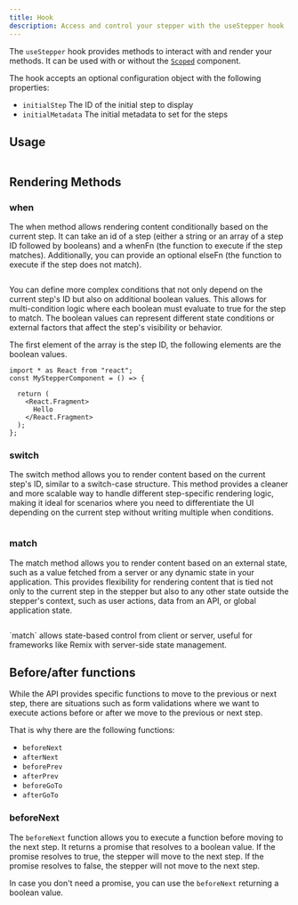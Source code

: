 ```yaml
---
title: Hook
description: Access and control your stepper with the useStepper hook
---
```


The `useStepper` hook provides methods to interact with and render your methods. It can be used with or without the [`Scoped`](./scoped) component.

The hook accepts an optional configuration object with the following properties:

- `initialStep` The ID of the initial step to display
- `initialMetadata` The initial metadata to set for the steps

## Usage

```tsx twoslash

```

## Rendering Methods

### when

The when method allows rendering content conditionally based on the current step.
It can take an id of a step (either a string or an array of a step ID followed by booleans)
and a whenFn (the function to execute if the step matches). Additionally, you can provide
an optional elseFn (the function to execute if the step does not match).

```tsx twoslash
```

You can define more complex conditions that not only depend on the current step's ID
but also on additional boolean values. This allows for multi-condition logic where each
boolean must evaluate to true for the step to match. The boolean values can represent
different state conditions or external factors that affect the step's visibility or behavior.

<Callout type="info">
  The first element of the array is the step ID, the following elements are the
  boolean values.
</Callout>

```tsx twoslash
import * as React from "react";
const MyStepperComponent = () => {

  return (
    <React.Fragment>
      Hello
    </React.Fragment>
  );
};
```

### switch

The switch method allows you to render content based on the current step's ID,
similar to a switch-case structure. This method provides a cleaner and more scalable
way to handle different step-specific rendering logic, making it ideal for scenarios
where you need to differentiate the UI depending on the current step without writing
multiple when conditions.

```tsx twoslash
```

### match

The match method allows you to render content based on an external state,
such as a value fetched from a server or any dynamic state in your application.
This provides flexibility for rendering content that is tied not only to the
current step in the stepper but also to any other state outside the stepper's
context, such as user actions, data from an API, or global application state.

```tsx twoslash
```

<Callout type="info">
  `match` allows state-based control from client or server, useful for
  frameworks like Remix with server-side state management.
</Callout>

## Before/after functions

While the API provides specific functions to move to the previous or next step, there are situations such as form validations where we want to execute actions before or after we move to the previous or next step.

That is why there are the following functions:

- `beforeNext`
- `afterNext`
- `beforePrev`
- `afterPrev`
- `beforeGoTo`
- `afterGoTo`

### beforeNext

The `beforeNext` function allows you to execute a function before moving to the next step.
It returns a promise that resolves to a boolean value. If the promise resolves to true,
the stepper will move to the next step. If the promise resolves to false, the stepper
will not move to the next step.

In case you don't need a promise, you can use the `beforeNext` returning a boolean value.
